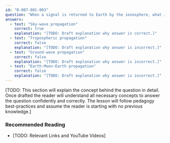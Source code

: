 ```yaml
---
id: "B-007-001-003"
question: "When a signal is returned to Earth by the ionosphere, what is this called?"
answers:
  - text: "Sky-wave propagation"
    correct: true
    explanation: "[TODO: Draft explanation why answer is correct.]"
  - text: "Tropospheric propagation"
    correct: false
    explanation: "[TODO: Draft explanation why answer is incorrect.]"
  - text: "Ground-wave propagation"
    correct: false
    explanation: "[TODO: Draft explanation why answer is incorrect.]"
  - text: "Earth-Moon-Earth propagation"
    correct: false
    explanation: "[TODO: Draft explanation why answer is incorrect.]"
---
```


[TODO: This section will explain the concept behind the question in detail. Once drafted the reader will understand all necessary concepts to answer the question confidently and correctly. The lesson will follow pedagogy best-practices and assume the reader is starting with no previous knowledge.]

### Recommended Reading

- [TODO: Relevant Links and YouTube Videos]
